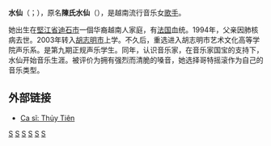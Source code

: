 {{blpunsourced|time=2015-01-20T10:57:29+00:00}}
{{expand|time=2015-01-20T10:57:29+00:00}}
'''水仙'''（{{lang-vi|Thủy Tiên}}；{{bd|1985年|11月25日}}），原名'''陳氏水仙'''（{{lang-vi|Trần Thị Thủy Tiên}}），是越南流行音乐女[[歌手|歌手]]。

她出生在[[堅江省|堅江省]][[迪石市|迪石市]]一個华裔越南人家庭，有[[法国|法国]]血统。1994年，父亲因肺核病去世。2003年转入[[胡志明市|胡志明市]]上学。不久后，重选进入胡志明市艺术文化高等学院声乐系。是第九期正规声乐学生。同年，认识音乐家{{link-vi|国宝 (歌手)|Quốc Bảo|国宝}}，在音乐家国宝的支持下，水仙开始音乐生涯。被评价为拥有强烈而清脆的嗓音，她选择哥特摇滚作为自己的音乐类型。

== 外部链接 ==
*[http://giaitri.vnexpress.net/sao/thuy-tien-2429.html Ca sĩ: Thủy Tiên] {{Wayback|url=http://giaitri.vnexpress.net/sao/thuy-tien-2429.html |date=20141228004551 }}

[[Category:越南佛教徒|S]]
[[Category:华裔混血儿|S]]
[[Category:法蘭西裔混血兒|S]]
[[Category:京族裔混血兒|S]]
[[Category:越南女歌手|S]]
[[Category:堅江省人|S]]